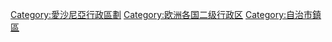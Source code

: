 [[Category:愛沙尼亞行政區劃|Category:愛沙尼亞行政區劃]]
[[Category:欧洲各国二级行政区|Category:欧洲各国二级行政区]]
[[Category:自治市鎮區|Category:自治市鎮區]]